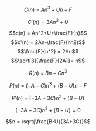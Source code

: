 $$C(n) ~=~ An^3+Un+F$$

$$C'(n) = 3An^2+U$$

$$c(n) = An^2+U+\frac{F}{n}$$
$$c'(n) = 2An-\frac{F}{n^2}$$
$$\frac{F}{n^2} = 2An$$
$$\sqrt[3]{\frac{F}{2A}}= n$$

$$R(n) ~=~ Bn-Cn^3$$

$$P(n) ~=~ (-A-C)n^3+(B-U)n-F$$

$$P'(n) ~=~ (-3A-3C)n^2+(B-U)$$

$$(-3A-3C)n^2+(B-U) = 0$$

$$n = \sqrt{\frac{B-U}{3A+3C}}$$